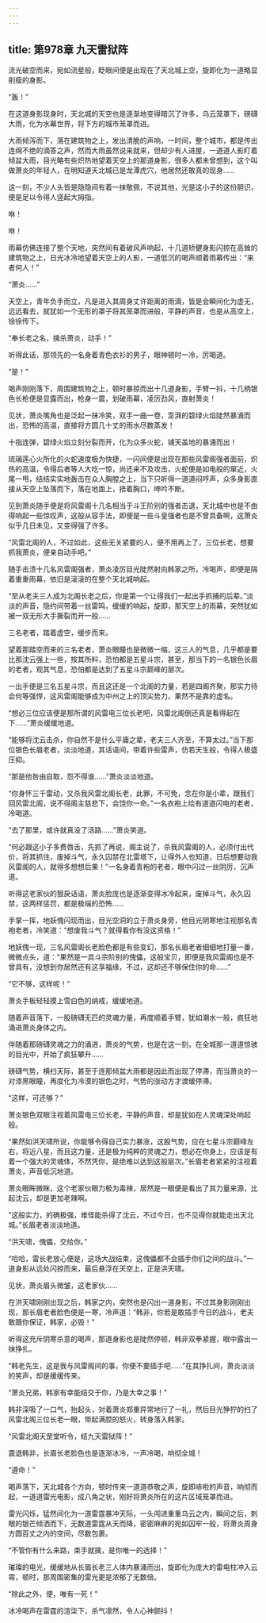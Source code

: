 ```yaml
---
---
---
```

title: 第978章 九天雷狱阵
---



流光破空而来，宛如流星般，眨眼间便是出现在了天北城上空，旋即化为一道略显削瘦的身影。

“轰！”

在这道身影现身时，天北城的天空也是逐渐地变得暗沉了许多，乌云笼罩下，磅礴大雨，化为水幕世界，将下方的城市笼罩而进。

大雨倾泻而下，落在建筑物之上，发出清脆的声响，一时间，整个城市，都是传出连绵不绝的滴答之声，然而大雨虽然说来就来，但却少有人进屋，一道道人影盯着倾盆大雨，目光略有些炽热地望着天空上的那道身影，很多人都未曾想到，这个叫做萧炎的年轻人，在明知道天北城已是龙潭虎穴，他居然还敢真的现身……

这一刻，不少人头皆是隐隐间有着一抹敬佩，不说其他，光是这小子的这份胆识，便是足以令得人竖起大拇指。

咻！

咻！

雨幕仿佛连接了整个天地，突然间有着破风声响起，十几道矫健身影闪掠在高耸的建筑物之上，日光冰冷地望着天空上的人影，一道低沉的喝声顺着雨幕传出：“来者何人！”

“萧炎……”

天空上，青年负手而立，凡是进入其周身丈许距离的雨滴，皆是会瞬间化为虚无，远远看去，就犹如一个无形的罩子将其笼罩而进般，平静的声音，也是从高空上，徐徐传下。

“奉长老之名，擒杀萧炎，动手！”

听得此话，那领先的一名身着青色衣衫的男子，眼神顿时一冷，厉喝道。

“是！”

喝声刚刚落下，周围建筑物之上，顿时暴掠而出十几道身影，手臂一抖，十几柄银色长枪便是显露而出，枪身一震，划破雨幕，凌厉劲风，直射萧炎！

见状，萧炎嘴角也是泛起一抹冷笑，双手一曲一卷，澎湃的碧绿火焰陡然暴涌而出，恐怖的高温，直接将方圆几十丈的雨水尽数蒸发！

十指连弹，碧绿火焰立刻分裂而开，化为众多火蛇，铺天盖地的暴涌而出！

琉璃莲心火所化的火蛇速度极为快捷，一闪间便是出现在那些风雷阁强者面前，炽热的高温，令得后者等人大吃一惊，尚还来不及攻击，火蛇便是如电般的窜近，火尾一甩，结结实实地轰击在众人胸膛之上，当下只听得一道道闷哼声，众多身影直接从天空上坠落而下，落在地面上，捂着胸口，呻吟不断。

见到萧炎随手便是将风雷阁十几名相当于斗王阶别的强者击退，天北城中也是不由得响起一些惊叹声，这般从容手法，即便是一些斗皇强者也是不曾具备啊，这萧炎似乎几日未见，又变得强了许多。

“风雷北阁的人，不过如此，这些无关紧要的人，便不用再上了，三位长老，想要抓我萧炎，便亲自动手吧。”

随手击溃十几名风雷阁强者，萧炎凌厉目光陡然射向韩家之所，冷喝声，即便是隔着重重雨幕，依旧是滚滚的在整个天北城响起。

“至从老夫三人成为北阁长老之后，你是第一个让得我们一起出手抓捕的后辈。”淡淡的声音，隐约间带着一丝雷鸣，缓缓的响起，旋即，那天空上的雨幕，突然犹如被一双无形大手撕裂而开一般……

三名老者，踏着虚空，缓步而来。

望着那踏空而来的三名老者，萧炎眼瞳也是微微一缩，这三人的气息，几乎都是要比那沈云强上一些，按其所料，恐怕都是五星斗宗，甚至，那当下的一名银色长眉的老者，观其气息，恐怕都是达到了五星斗宗巅峰的层次。

一出手便是三名五星斗宗，而且这还是一个北阁的力量，若是四阁齐聚，那实力待会何等强悍，这风雷阁能够成为中州之上的顶尖势力，果然不是靠的虚名。

“想必三位应该便是那所谓的风雷电三位长老吧，风雷北阁倒还真是看得起在下……”萧炎缓缓地道。

“能够将沈云击杀，你自然不是什么平庸之辈，老夫三人齐至，不算太过。”当下那位银色长眉老者，淡淡地道，其话语间，带着许些雷声，仿若天生般，令得人极盛压抑。

“那是他咎由自取，怨不得谁……”萧炎淡淡地道。

“你身怀三千雷动，又杀我风雷北阁长老，此罪，不可免，念在你是小辈，跟我们回风雷北阁，说不得阁主慈悲下，会饶你一命。”一名衣袍上绘有道道闪电的老者，冷喝道。

“去了那里，或许就真没了活路……”萧炎笑道。

“何必跟这小子多费唇舌，先抓了再说，阁主说了，杀我风雷阁的人，必须付出代价，将其抓住，废掉斗气，永久囚禁在北雷塔下，让得外人也知道，日后想要动我风雷阁的人，就得多想想后果！”一名身着青袍的老者，眼中闪过一丝阴厉，沉声道。

听得这老家伙的狠戾话语，萧炎脸庞也是逐渐变得冰冷起来，废掉斗气，永久囚禁，这两样惩罚，都是极端的恐怖……

手掌一挥，地妖傀闪现而出，目光空洞的立于萧炎身旁，他目光阴寒地注视那名青袍老者，冷笑道：“想废我斗气？就得看你有没这资格！”

地妖傀一现，三名风雷阁长老脸色都是有些变幻，那名长眉老者细细地打量一番，微微点头，道：“果然是一具斗宗阶别的傀儡，这般宝贝，即便是我风雷阁也是不曾具有，没想到你居然还有这享福缘，不过，这却还不够保住你的命……”

“它不够，这样呢！”

萧炎手板轻轻摸上雪白色的纳戒，缓缓地道。

随着声音落下，一股磅礴无匹的灵魂力量，再度顺着手臂，犹如潮水一般，疯狂地涌进萧炎身体之内。

伴随着那磅礴灵魂之力的涌进，萧炎的气势，也是在这一刻，在全城那一道道惊骇的目光中，开始了疯狂攀升……

磅礴气势，横扫天际，甚至于连那倾盆大雨都是因此而出现了停滞，而当萧炎的一对漆黑眼瞳，再度化为冷漠的银色之时，气势的涨动方才渡缓停滞。

“这样，可还够？”

萧炎银色双眼注视着风雷电三位长老，平静的声音，却是犹如在人灵魂深处响起般。

“果然如洪天啸所说，你能够令得自己实力暴涨，这股气势，应在七星斗宗巅峰左右，将近八星，而且这力量，还是极为纯粹的灵魂之力，想必在你身上，应该是有着一个强大的灵魂体，不然凭你，是绝难以达到这般层次。”长眉老者紧紧的注视着萧炎，声音低沉地道。

萧炎眼眸微眯，这个老家伙眼力极为毒辣，居然是一眼便是看出了其力量来源，比起沈云，却是更加老辣啊。

“这般实力，的确极强，难怪能杀得了沈云，不过今日，也不见得你就能走出天北城。”长眉老者淡淡地道。

“洪天啸，傀儡，交给你。”

“哈哈，雷长老放心便是，这场大战结束，这傀儡都不会插手你们之间的战斗。”一道身影从远处闪掠而来，最后悬浮在天空上，正是洪天啸。

见状，萧炎眉头微皱，这老家伙……

在洪天啸刚刚出现之后，韩家之内，突然也是闪出一道身影，不过其身影刚刚出现，那长眉老者脸色便是一寒，冷声道：“韩非，你若是敢插手今日的战斗，老夫敢跟你保证，韩家，必毁！”

听得这充斥阴寒杀意的喝声，那道身影也是陡然停顿，韩非双拳紧握，眼中露出一抹挣扎。

“韩老先生，这是我与风雷阁间的事，你便不要插手吧……”在其挣扎间，萧炎淡淡的笑声，却是缓缓传来。

“萧炎兄弟，韩家有幸能结交于你，乃是大幸之事！”

韩非深吸了一口气，抬起头，对着萧炎郑重异常地行了一礼，然后目光狰狞的扫了风雷北阁三位长老一眼，带起满腔的怒火，转身落入韩家。

“风雷北阁天罡堂听令，结九天雷狱阵！”

震退韩非，长眉长老脸色也是逐渐冰冷，一声冷喝，响彻全城！

“遵命！”

喝声落下，天北城各个方向，顿时传来一道道恭敬之声，旋即哧啦的声音，响彻而起，一道道雷光电影，成八角之状，刚好将萧炎所在的这片区域笼罩而进。

雷光闪烁，猛然间化为一道雷霆暴冲天际，一头闯进重重乌云之内，瞬间之后，刺眼的银芒倾洒而下，无数道雷霆从天而降，密密麻麻的宛如囚牢一般，将萧炎周身方圆百丈之内的空间，尽数包裹。

“不管你有什么来路，束手就擒，是你唯一的选择！”

璀璨的电光，缓缓地从长眉长老三人体内暴涌而出，旋即化为庞大的雷电柱冲入云霄，顿时，那周围密集的雷光更是浓郁了无数倍。

“除此之外，便，唯有一死！”

冰冷喝声在雷霆的渲柒下，杀气凛然，令人心神颤抖！
